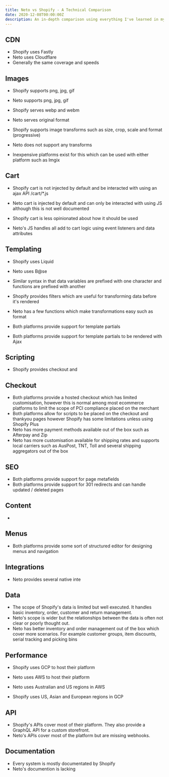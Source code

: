 ```yaml
---
title: Neto vs Shopify - A Technical Comparison
date: 2020-12-08T00:00:00Z
description: An in-depth comparison using everything I've learned in my career about the technical capabilities of both platforms.
---
```


## CDN
- Shopify uses Fastly
- Neto uses Cloudflare
- Generally the same coverage and speeds

## Images
- Shopify supports png, jpg, gif
- Neto supports png, jpg, gif

- Shopify serves webp and webm
- Neto serves original format

- Shopify supports image transforms such as size, crop, scale and format (progressive)
- Neto does not support any transforms

- Inexpensive platforms exist for this which can be used with either platform such as Imgix

## Cart
- Shopify cart is not injected by default and be interacted with using an ajax API /cart/*.js
- Neto cart is injected by default and can only be interacted with using JS although this is not well documented

- Shopify cart is less opinionated about how it should be used
- Neto's JS handles all add to cart logic using event listeners and data attributes

## Templating
- Shopify uses Liquid
- Neto uses B@se

- Similar syntax in that data variables are prefixed with one character and functions are prefixed with another

- Shopify provides filters which are useful for transforming data before it's rendered
- Neto has a few functions which make transformations easy such as format

- Both platforms provide support for template partials
- Both platforms provide support for template partials to be rendered with Ajax

## Scripting
- Shopify provides checkout and 

## Checkout
- Both platforms provide a hosted checkout which has limited customisation, however this is normal among most ecommerce platforms to limit the scope of PCI compliance placed on the merchant
- Both platforms allow for scripts to be placed on the checkout and thankyou pages however Shopify has some limitations unless using Shopify Plus
- Neto has more payment methods available out of the box such as Afterpay and Zip
- Neto has more customisation available for shipping rates and supports local carriers such as AusPost, TNT, Toll and several shipping aggregators out of the box

## SEO
- Both platforms provide support for page metafields
- Both platforms provide support for 301 redirects and can handle updated / deleted pages 

## Content
- 

## Menus
- Both platforms provide some sort of structured editor for designing menus and navigation

## Integrations
- Neto provides several native inte

## Data
- The scope of Shopify's data is limited but well executed. It handles basic inventory, order, customer and return management.
- Neto's scope is wider but the relationships between the data is often not clear or poorly thought out.
- Neto has better inventory and order management out of the box which cover more scenarios. For example customer groups, item discounts, serial tracking and picking bins

## Performance
- Shopify uses GCP to host their platform
- Neto uses AWS to host their platform

- Neto uses Australian and US regions in AWS 
- Shopify uses US, Asian and European regions in GCP

## API
- Shopify's APIs cover most of their platform. They also provide a GraphQL API for a custom storefront.
- Neto's APIs cover most of the platform but are missing webhooks.

## Documentation
- Every system is mostly documentated by Shopify
- Neto's documention is lacking